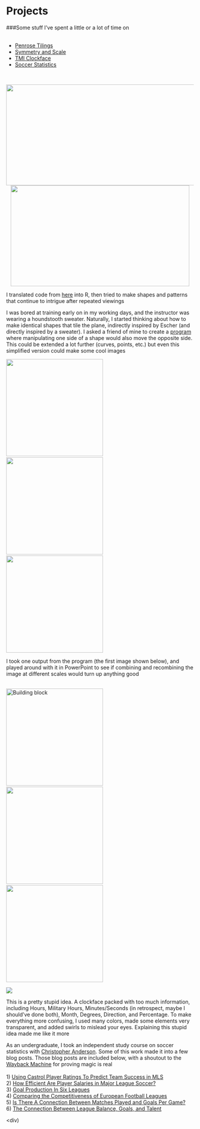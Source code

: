 <div class="bl-container-inner1 clearfix">
<div class="column-left">
<H1>Projects</H1>

###Some stuff I've spent a little or a lot of time on  <br /> <br />
</div>

<ul class="nav nav-tabs">
  <li class="active"><a href="#PenroseTilings" data-toggle="tab">Penrose Tilings</a></li>
  <li><a href="#SymmetryandScale" data-toggle="tab">Symmetry and Scale</a></li>
  <li><a href="#TMIClockface" data-toggle="tab">TMI Clockface</a></li>
  <li><a href="#SoccerStatistics" data-toggle="tab">Soccer Statistics</a></li>
</ul>
<br>

<div id="myTabContent" class="tab-content">
<div class="tab-pane fade in active" id="PenroseTilings">
<div class="column-left">
<center>
![](triangle bw angle.PNG){#id .class width=560 height=270px} ![](penrose_in_out.gif){#id .class width=480 height=270px}    
</center>
I translated code from [here](http://preshing.com/20110831/penrose-tiling-explained) into R, then tried to make shapes and patterns that continue to intrigue after repeated viewings
</div>  
</div>  



<div class="tab-pane fade" id="SymmetryandScale">
<div class="column-left">
I was bored at training early on in my working days, and the instructor was wearing a houndstooth sweater. Naturally, I started thinking about how to make identical shapes that tile the plane, indirectly inspired by Escher (and directly inspired by a sweater). I asked a friend of mine to create a [program](http://dev.zachsilversmith.com/escher) where manipulating one side of a shape would also move the opposite side. This could be extended a lot further (curves, points, etc.) but even this simplified version could make some cool images  

![](Unicorn.PNG){#id .class width=260 height=260px}\  ![](snaker.PNG){#id .class width=260 height=260px}\  ![](For Kevin.PNG){#id .class width=260 height=260px}
                
I took one output from the program (the first image shown below), and played around with it in PowerPoint to see if combining and recombining the image at different scales would turn up anything good <br /> <br /> 


![Building block](building block.jpg){#id .class width=260 height=260px}\  ![](diamond.jpg){#id .class width=260 height=260px}\  ![](meta exes.jpg){#id .class width=260 height=260px}
</div>
</div>
  
<div class="tab-pane fade" id="TMIClockface">
![](black and white.png)  
<div class="column-left">
This is a pretty stupid idea. A clockface packed with too much information, including Hours, Military Hours, Minutes/Seconds (in retrospect, maybe I should've done both), Month, Degrees, Direction, and Percentage. To make everything more confusing, I used many colors, made some elements very transparent, and added swirls to mislead your eyes. Explaining this stupid idea made me like it more
</div>
</div>

<div class="tab-pane fade" id="SoccerStatistics">
<div class="column-left">
As an undergraduate, I took an independent study course on soccer statistics with [Christopher Anderson](https://twitter.com/soccerquant). Some of this work made it into a few blog posts. Those blog posts are included below, with a shoutout to the [Wayback Machine](https://archive.org/web) for proving magic is real <br /> <br /> 
1) [Using Castrol Player Ratings To Predict Team Success in MLS](https://web.archive.org/web/20120325162151/http://www.soccerbythenumbers.com:80/2012/02/measurement-matters-validating-mls.html)  
2) [How Efficient Are Player Salaries in Major League Soccer?](https://web.archive.org/web/20120318011645/http://www.soccerbythenumbers.com:80/2012/02/how-efficient-are-player-salaries-in.html)  
3) [Goal Production In Six Leagues](https://web.archive.org/web/20110615103349/http://www.soccerbythenumbers.com:80/2011/06/goal-production-in-six-leagues-or-are.html)    
4) [Comparing the Competitiveness of European Football Leagues](https://web.archive.org/web/20110619040418/http://www.soccerbythenumbers.com:80/2011/06/comparing-competitiveness-of-european.html)  
5) [Is There A Connection Between Matches Played and Goals Per Game?](https://web.archive.org/web/20110722121951/http://www.soccerbythenumbers.com:80/2011/07/too-much-football-is-there-connection.html)  
6) [The Connection Between League Balance, Goals, and Talent](https://web.archive.org/web/20110917233701/http://www.soccerbythenumbers.com:80/2011/08/connection-between-league-balance-goals.html)
</div>
<div)



</div>



</div>
</div>

  
